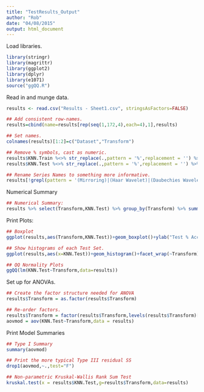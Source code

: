 ```yaml
---
title: "TestResults_Output"
author: "Rob"
date: "04/08/2015"
output: html_document
---
```



Load libraries.
```r

library(stringr)
library(magrittr)
library(ggplot2)
library(dplyr)
library(e1071)
source("ggQQ.R")

```

Read in and munge data.

```r
results <- read.csv("Results - Sheet1.csv", stringsAsFactors=FALSE)

## Add consistent row-names.
results=cbind(name=results[rep(seq(1,172,4),each=4),1],results)

## Set names.
colnames(results)[1:2]=c("Dataset","Transform")

## Remove % symbols, cast as numeric.
results$KNN.Train %<>% str_replace(.,pattern = '%',replacement = '') %>% as.numeric()
results$KNN.Test %<>% str_replace(.,pattern = '%',replacement = '') %>% as.numeric()

## Rename Series Names to something more informative.
results[!grepl(pattern = '(Mirroring)|(Haar Wavelet)|(Daubechies Wavelet)',results$Transform),2]="Original"

```

Numerical Summary
```r
## Numerical Summary:
results %>% select(Transform,KNN.Test) %>% group_by(Transform) %>% summarise_each(funs(mean,sd,skewness))
```

Print Plots:
```r
## Boxplot
ggplot(results,aes(Transform,KNN.Test))+geom_boxplot()+ylab("Test % Accuracy")

## Show histograms of each Test Set.
ggplot(results,aes(x=KNN.Test))+geom_histogram()+facet_wrap(~Transform)+ylab("Frequency")+xlab("Test % Accuracy")

## QQ Normality Plots
ggQQ(lm(KNN.Test~Transform,data=results))

```

Set up for ANOVAs.
```r
## Create the factor structure needed for ANOVA
results$Transform = as.factor(results$Transform)

## Re-order factors.
results$Transform = factor(results$Transform,levels(results$Transform)[c(4,3,2,1)])
aovmod = aov(KNN.Test~Transform,data = results)

```

Print Model Summaries
```r
## Type I Summary
summary(aovmod)

## Print the more typical Type III residual SS
drop1(aovmod,~.,test="F")

## Non-parametric Kruskal-Wallis Rank Sum Test
kruskal.test(x = results$KNN.Test,g=results$Transform,data=results)
```